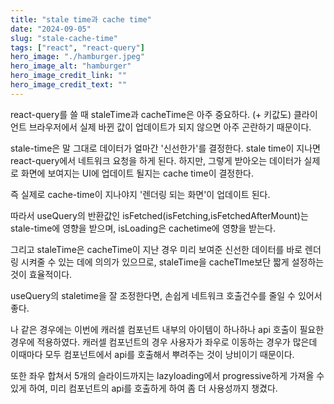 ```yaml
---
title: "stale time과 cache time"
date: "2024-09-05"
slug: "stale-cache-time"
tags: ["react", "react-query"]
hero_image: "./hamburger.jpeg"
hero_image_alt: "hamburger"
hero_image_credit_link: ""
hero_image_credit_text: ""
---
```


react-query를 쓸 때 staleTime과 cacheTime은 아주 중요하다. (+ 키값도)
클라이언트 브라우저에서 실제 바뀐 값이 업데이트가 되지 않으면 아주 곤란하기 때문이다.

stale-time은 말 그대로 데이터가 얼마간 '신선한가'를 결정한다.
stale time이 지나면 react-query에서 네트워크 요청을 하게 된다.
하지만, 그렇게 받아오는 데이터가 실제로 화면에 보여지는 UI에 업데이트 될지는 cache time이 결정한다.

즉 실제로 cache-time이 지나야지 '렌더링 되는 화면'이 업데이트 된다.

따라서 useQuery의 반환값인 isFetched(isFetching,isFetchedAfterMount)는 stale-time에 영향을 받으며,
isLoading은 cachetime에 영향을 받는다.

그리고 staleTime은 cacheTime이 지난 경우 미리 보여준 신선한 데이터를 바로 렌더링 시켜줄 수 있는 데에 의의가 있으므로,
staleTime을 cacheTIme보단 짧게 설정하는 것이 효율적이다.

useQuery의 staletime을 잘 조정한다면, 손쉽게 네트워크 호출건수를 줄일 수 있어서 좋다.

나 같은 경우에는 이번에 캐러셀 컴포넌트 내부의 아이템이 하나하나 api 호출이 필요한 경우에 적용하였다.
캐러셀 컴포넌트의 경우 사용자가 좌우로 이동하는 경우가 많은데 이때마다 모두 컴포넌트에서 api를 호출해서 뿌려주는 것이
낭비이기 때문이다.

또한 좌우 합쳐서 5개의 슬라이드까지는 lazyloading에서 progressive하게 가져올 수 있게 하여,
미리 컴포넌트의 api를 호출하게 하여 좀 더 사용성까지 챙겼다.
